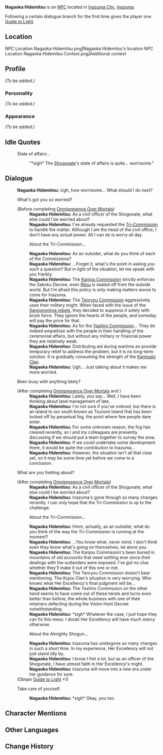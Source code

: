 {{Meta
<!-- REMOVE THIS TEMPLATE AFTER ADDING MISSING INFO -->
|missing_NPC_profile  = yes
}}
{{Character Infobox
|type             = NPC
|image            = NPC Nagaoka Hidemitsu.png
|realname         = 
|region           = Inazuma
|affiliation      = Inazuma Shogunate
|title            = Reserve Officer
|voiceEN          = 
|voiceCN          = 
|voiceJP          = 
|dialoguereward   = {{card|Guide to Light|1}}
}}
'''Nagaoka Hidemitsu''' is an [[NPC]] located in [[Inazuma City]], [[Inazuma]].

Following a certain dialogue branch for the first time gives the player one [[Guide to Light]].

==Location==
<gallery>
NPC Location Nagaoka Hidemitsu.png|Nagaoka Hidemitsu's location
NPC Location Nagaoka Hidemitsu Context.png|Additional context
</gallery>

==Profile==
<!-- detailed story/lore information goes here -->
''(To be added.)''

===Personality===
''(To be added.)''

===Appearance===
''(To be added.)''

==Idle Quotes==
{{Dialogue start}}
: {{DIcon|Idle}} State of affairs...
:: {{A|VO Nagaoka Hidemitsu 01.ogg}} "*sigh* The [[Shogunate]]'s state of affairs is quite... worrisome."
{{Dialogue end}}

==Dialogue==
{{Dialogue start}}
:'''Nagaoka Hidemitsu:''' Ugh, how worrisome... What should I do next?
:{{DIcon}} What's got you so worried?
:;(Before completing [[Omnipresence Over Mortals]])
::'''Nagaoka Hidemitsu:''' As a civil officer of the Shogunate, what else could I be worried about?
::'''Nagaoka Hidemitsu:''' I've already requested the [[Tri-Commission]] to handle the matter. Although I am the head of the civil office, I don't have any actual power. All I can do is worry all day.
::{{DIcon}} About the Tri-Commission...
::'''Nagaoka Hidemitsu:''' As an outsider, what do you think of each of the Commissions?
::'''Nagaoka Hidemitsu:''' ...Forget it, what's the point in asking you such a question? But in light of the situation, let me speak with you frankly.
::'''Nagaoka Hidemitsu:''' The [[Kanjou Commission]] strictly enforces the Sakoku Decree, even [[Ritou]] is sealed off from the outside world. But I'm afraid this policy is only making matters worse to come for Inazuma.
::'''Nagaoka Hidemitsu:''' The [[Tenryou Commission]] aggressively uses their military might. When faced with the issue of the [[Watatsumi Army|Sangonomiya rebels]], they decided to suppress it solely with brute force. They ignore the hearts of the people, and someday will pay the price for that.
::'''Nagaoka Hidemitsu:''' As for the [[Yashiro Commission]]... They do indeed empathize with the people in their handling of the ceremonial affairs, but without any military or financial power they are relatively weak.
::'''Nagaoka Hidemitsu:''' Distributing aid during wartime an provide temporary relief to address the problem, but it is no long-term solution. It is gradually consuming the strength of the [[Kamisato Clan]].
::'''Nagaoka Hidemitsu:''' Ugh... Just talking about it makes me more worried.
:{{DIcon}} Been busy with anything lately?
:;(After completing [[Omnipresence Over Mortals]] and {{tx}})
::'''Nagaoka Hidemitsu:''' Lately, you say... Well, I have been thinking about land management of late.
::'''Nagaoka Hidemitsu:''' I'm not sure if you've noticed, but there is an island to our south known as Tsurumi Island that has been locked off by perpetual fog, the point where few people dare enter.
::'''Nagaoka Hidemitsu:''' For some unknown reason, the fog has cleared recently, so I and my colleagues are presently discussing if we should put a team together to survey the area.
::'''Nagaoka Hidemitsu:''' If we could undertake some development there, it would be quite the contribution to Inazuma...
::'''Nagaoka Hidemitsu:''' However, the situation isn't all that clear yet, so it may be some time yet before we come to a conclusion.
:{{DIcon}} What are you fretting about?
:;(After completing [[Omnipresence Over Mortals]])
::'''Nagaoka Hidemitsu:''' As a civil officer of the Shogunate, what else could I be worried about?
::'''Nagaoka Hidemitsu:''' Inazuma's gone through so many changes recently. I can only hope that the Tri-Commission is up to the challenge.
::{{DIcon}} About the Tri-Commission...
::'''Nagaoka Hidemitsu:''' Hmm, actually, as an outsider, what do you think of the way the Tri-Commission is running at the moment?
::'''Nagaoka Hidemitsu:''' ...You know what, never mind. I don't think even they know what's going on themselves, let alone you.
::'''Nagaoka Hidemitsu:''' The Kanjou Commission's been buried in mountains of old accounts that need settling ever since their dealings with the outlanders were exposed. I've got no clue whether they'll make it out of this one or not.
::'''Nagaoka Hidemitsu:''' The Tenryou Commission doesn't bear mentioning. The Kujou Clan's situation is very worrying. Who knows what Her Excellency's final judgment will be...
::'''Nagaoka Hidemitsu:''' The Yashiro Commission on the other hand seems to have come out of these twists and turns even better than before, the whole business with one of their retainers defecting during the Vision Hunt Decree notwithstanding.
::'''Nagaoka Hidemitsu:''' *sigh* Whatever the case, I just hope they can fix this mess. I doubt Her Excellency will have much mercy otherwise.
::{{DIcon|Reward}} About the Almighty Shogun...
::'''Nagaoka Hidemitsu:''' Inazuma has undergone so many changes in such a short time. In my experience, Her Excellency will not just stand idly by.
::'''Nagaoka Hidemitsu:''' I know I fret a lot, but as an officer of the Shogunate, I have utmost faith in Her Excellency's might.
::'''Nagaoka Hidemitsu:''' Inazuma will move into a new era under her guidance for sure.
:;(Obtain [[Guide to Light]] ×1)
:{{DIcon}} Take care of yourself.
::'''Nagaoka Hidemitsu:''' *sigh* Okay, you too.
{{Dialogue end}}

==Character Mentions==
{{Character Mentions}}

==Other Languages==
{{Other Languages
|default_hidden = 1
|en      = Nagaoka Hidemitsu
|zhs     = 长冈秀满
|zhs_rm  = Chánggāng Xiùmǎn
|zht     = 長岡秀滿
|zht_rm  = Chánggāng Xiùmǎn
|ja      = 長岡秀満
|ja_rm   = Nagaoka Hidemitsu
|ko      = 나가오카 히데미츠
|ko_rm   = Nagaoka Hidemicheu
|es      = Nagaoka Hidemitsu
|fr      = Nagaoka Hidemitsu
|ru      = Нагаока Хидэмицу
|th      = Nagaoka Hidemitsu
|vi      = Nagaoka Hidemitsu
|de      = Nagaoka Hidemitsu
|id      = Nagaoka Hidemitsu
|pt      = Nagaoka Hidemitsu
|tr      = Nagaoka Hidemitsu
|it      = Nagaoka Hidemitsu
}}

==Change History==
{{Change History|2.0}}
<!--
==References==
{{Reflist}}-->